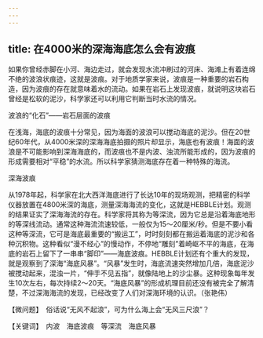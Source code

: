 ```yaml
---
---
---
```

title: 在4000米的深海海底怎么会有波痕
---




如果你曾经赤脚在小河、海边走过，就会发现水流冲刷过的河床、海滩上有着连绵不绝的波浪状痕迹，这就是波痕。对于地质学家来说，波痕是一种重要的岩石构造，因为波痕的存在就意味着水的流动。如果在岩石上发现波痕，就说明这块岩石曾经是松软的泥沙，科学家还可以利用它判断当时水流的情况。

波浪的“化石”——岩石层面的波痕



在浅海，海底的波痕十分常见，因为海面的波浪可以搅动海底的泥沙。但在20世纪60年代，从4000米深的深海海底拍摄的照片却显示，海底也有波痕！海面的波浪是不可能影响到深海海底的，而波痕也不是内波、浊流所能形成的，因为波痕的形成需要相对“平稳”的水流。所以科学家猜测海底存在着一种特殊的海流。

深海波痕



从1978年起，科学家在北大西洋海底进行了长达10年的现场观测，把精密的科学仪器放置在4800米深的海底，测量深海海流的变化，这就是HEBBLE计划。观测的结果证实了深海海流的存在。科学家将其称为等深流，因为它总是沿着海底地形的等深线流动。通常这种海流流速较低，一般仅为15～20厘米/秒。但是不要小看这种等深流，它可是海底最重要的“搬运工”，时时刻刻都在搬运着海底的泥沙和各种沉积物。这种看似“漫不经心”的慢动作，不停地“雕刻”着崎岖不平的海底，在海底的岩石上留下了一串串“脚印”——海底波痕。HEBBLE计划还有个重大的发现，就是观察到了深海“海底风暴”。“风暴”发生时，海底流速突然增加几倍，海底泥沙被搅动起来，混浊一片，“伸手不见五指”，就像陆地上的沙尘暴。这种现象每年发生10次左右，每次持续2～20天。“海底风暴”的形成机理目前还没有被完全了解清楚，不过深海海流的发现，已经改变了人们对深海环境的认识。（张艳伟）





【微问题】　俗话说“无风不起浪”，可为什么海上会“无风三尺浪”？

【关键词】　内波　海底波痕　等深流　海底风暴